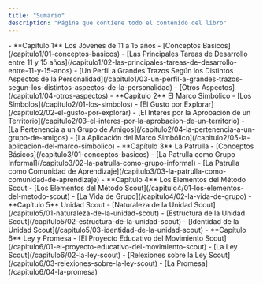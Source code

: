 ```yaml
---
title: "Sumario"
description: "Página que contiene todo el contenido del libro"
---
```



<FileTree>
- **Capítulo 1** Los Jóvenes de 11 a 15 años
  - [Conceptos Básicos](/capitulo1/01-conceptos-basicos)
  - [Las Principales Tareas de Desarrollo entre 11 y 15 años](/capitulo1/02-las-principales-tareas-de-desarrollo-entre-11-y-15-anos)
  - [Un Perfil a Grandes Trazos Según los Distintos Aspectos de la Personalidad](/capitulo1/03-un-perfil-a-grandes-trazos-segun-los-distintos-aspectos-de-la-personalidad)
  - [Otros Aspectos](/capitulo1/04-otros-aspectos)
- **Capítulo 2** El Marco Simbólico
  - [Los Símbolos](/capitulo2/01-los-simbolos)
  - [El Gusto por Explorar](/capitulo2/02-el-gusto-por-explorar)
  - [El Interés por la Aprobación de un Territorio](/capitulo2/03-el-interes-por-la-aprobacion-de-un-territorio)
  - [La Pertenencia a un Grupo de Amigos](/capitulo2/04-la-pertenencia-a-un-grupo-de-amigos)
  - [La Aplicación del Marco Simbólico](/capitulo2/05-la-aplicacion-del-marco-simbolico)
- **Capítulo 3** La Patrulla
  - [Conceptos Básicos](/capitulo3/01-conceptos-basicos)
  - [La Patrulla como Grupo Informal](/capitulo3/02-la-patrulla-como-grupo-informal)
  - [La Patrulla como Comunidad de Aprendizaje](/capitulo3/03-la-patrulla-como-comunidad-de-aprendizaje)
- **Capítulo 4** Los Elementos del Método Scout
  - [Los Elementos del Método Scout](/capitulo4/01-los-elementos-del-metodo-scout)
  - [La Vida de Grupo](/capitulo4/02-la-vida-de-grupo)
- **Capítulo 5** Unidad Scout
  - [Naturaleza de la Unidad Scout](/capitulo5/01-naturaleza-de-la-unidad-scout)
  - [Estructura de la Unidad Scout](/capitulo5/02-estructura-de-la-unidad-scout)
  - [Identidad de la Unidad Scout](/capitulo5/03-identidad-de-la-unidad-scout)
- **Capítulo 6** Ley y Promesa
  - [El Proyecto Educativo del Movimiento Scout](/capitulo6/01-el-proyecto-educativo-del-movimiento-scout)
  - [La Ley Scout](/capitulo6/02-la-ley-scout)
  - [Relexiones sobre la Ley Scout](/capitulo6/03-relexiones-sobre-la-ley-scout)
  - [La Promesa](/capitulo6/04-la-promesa)
</FileTree>